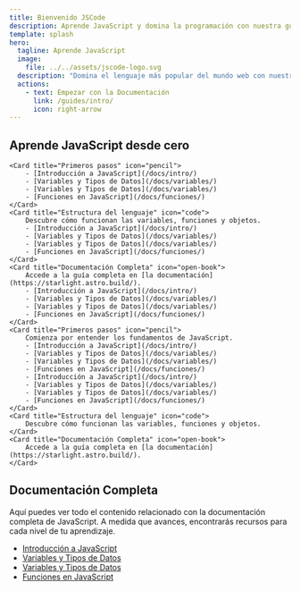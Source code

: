 ```yaml
---
title: Bienvenido JSCode
description: Aprende JavaScript y domina la programación con nuestra guía completa.
template: splash
hero:
  tagline: Aprende JavaScript
  image:
    file: ../../assets/jscode-logo.svg
  description: "Domina el lenguaje más popular del mundo web con nuestras guías y tutoriales."
  actions:
    - text: Empezar con la Documentación
      link: /guides/intro/
      icon: right-arrow
---
```



## Aprende JavaScript desde cero


	<Card title="Primeros pasos" icon="pencil">
		- [Introducción a JavaScript](/docs/intro/) 				
		- [Variables y Tipos de Datos](/docs/variables/)
		- [Variables y Tipos de Datos](/docs/variables/)
		- [Funciones en JavaScript](/docs/funciones/)
	</Card>
	<Card title="Estructura del lenguaje" icon="code">
		Descubre cómo funcionan las variables, funciones y objetos.
		- [Introducción a JavaScript](/docs/intro/) 				
		- [Variables y Tipos de Datos](/docs/variables/)
		- [Variables y Tipos de Datos](/docs/variables/)
		- [Funciones en JavaScript](/docs/funciones/)
	</Card>
	<Card title="Documentación Completa" icon="open-book">
		Accede a la guía completa en [la documentación](https://starlight.astro.build/).
		- [Introducción a JavaScript](/docs/intro/) 				
		- [Variables y Tipos de Datos](/docs/variables/)
		- [Variables y Tipos de Datos](/docs/variables/)
		- [Funciones en JavaScript](/docs/funciones/)
	</Card>
	<Card title="Primeros pasos" icon="pencil">
		Comienza por entender los fundamentos de JavaScript.
		- [Introducción a JavaScript](/docs/intro/) 				
		- [Variables y Tipos de Datos](/docs/variables/)
		- [Variables y Tipos de Datos](/docs/variables/)
		- [Funciones en JavaScript](/docs/funciones/)
		- [Introducción a JavaScript](/docs/intro/) 				
		- [Variables y Tipos de Datos](/docs/variables/)
		- [Variables y Tipos de Datos](/docs/variables/)
		- [Funciones en JavaScript](/docs/funciones/) 
	</Card>
	<Card title="Estructura del lenguaje" icon="code">
		Descubre cómo funcionan las variables, funciones y objetos.
	</Card>
	<Card title="Documentación Completa" icon="open-book">
		Accede a la guía completa en [la documentación](https://starlight.astro.build/).
	</Card>


## Documentación Completa

Aquí puedes ver todo el contenido relacionado con la documentación completa de JavaScript. A medida que avances, encontrarás recursos para cada nivel de tu aprendizaje.

- [Introducción a JavaScript](/docs/intro/) 				
- [Variables y Tipos de Datos](/docs/variables/)
- [Variables y Tipos de Datos](/docs/variables/)
- [Funciones en JavaScript](/docs/funciones/)

